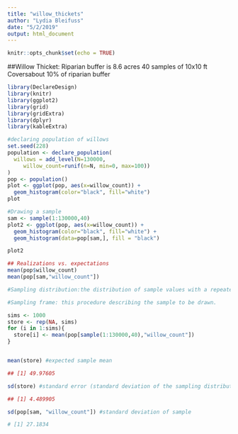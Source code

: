 ```yaml
---
title: "willow_thickets"
author: "Lydia Bleifuss"
date: "5/2/2019"
output: html_document
---
```


```r
knitr::opts_chunk$set(echo = TRUE)
```

##Willow Thicket:
Riparian buffer is 8.6 acres
40 samples of 10x10 ft 
Coversabout 10% of riparian buffer

```r
library(DeclareDesign)
library(knitr)
library(ggplot2)
library(grid)
library(gridExtra)
library(dplyr)
library(kableExtra)
```

```r
#declaring population of willows 
set.seed(228)
population <- declare_population(
  willows = add_level(N=130000, 
     willow_count=runif(n=N, min=0, max=100))
)
pop <- population()
plot <- ggplot(pop, aes(x=willow_count)) + 
  geom_histogram(color="black", fill="white")
plot
```


```r
#Drawing a sample
sam <- sample(1:130000,40)
plot2 <- ggplot(pop, aes(x=willow_count)) + 
  geom_histogram(color="black", fill="white") +
  geom_histogram(data=pop[sam,], fill = "black")

plot2
```


```r
## Realizations vs. expectations
mean(pop$willow_count)
mean(pop[sam,"willow_count"])
```


```r
#Sampling distribution:the distribution of sample values with a repeated draw of a given sampling frame.

#Sampling frame: this procedure describing the sample to be drawn.

sims <- 1000
store <- rep(NA, sims)
for (i in 1:sims){
  store[i] <- mean(pop[sample(1:130000,40),"willow_count"])
}


mean(store) #expected sample mean

## [1] 49.97605

sd(store) #standard error (standard deviation of the sampling distribution)

## [1] 4.489905

sd(pop[sam, "willow_count"]) #standard deviation of sample

# [1] 27.1834

 
```